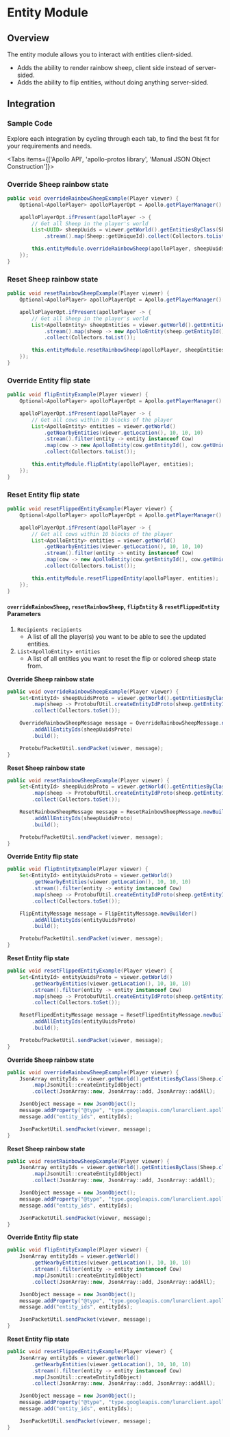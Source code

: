 
# Entity Module

## Overview

The entity module allows you to interact with entities client-sided.

- Adds the ability to render rainbow sheep, client side instead of server-sided.
- Adds the ability to flip entities, without doing anything server-sided.

## Integration

### Sample Code
Explore each integration by cycling through each tab, to find the best fit for your requirements and needs.

<Tabs items={['Apollo API', 'apollo-protos library', 'Manual JSON Object Construction']}>

<Tab>

### Override Sheep rainbow state

```java
public void overrideRainbowSheepExample(Player viewer) {
    Optional<ApolloPlayer> apolloPlayerOpt = Apollo.getPlayerManager().getPlayer(viewer.getUniqueId());

    apolloPlayerOpt.ifPresent(apolloPlayer -> {
        // Get all Sheep in the player's world
        List<UUID> sheepUuids = viewer.getWorld().getEntitiesByClass(Sheep.class)
            .stream().map(Sheep::getUniqueId).collect(Collectors.toList());

        this.entityModule.overrideRainbowSheep(apolloPlayer, sheepUuids);
    });
}
```

### Reset Sheep rainbow state

```java
public void resetRainbowSheepExample(Player viewer) {
    Optional<ApolloPlayer> apolloPlayerOpt = Apollo.getPlayerManager().getPlayer(viewer.getUniqueId());

    apolloPlayerOpt.ifPresent(apolloPlayer -> {
        // Get all Sheep in the player's world
        List<ApolloEntity> sheepEntities = viewer.getWorld().getEntitiesByClass(Sheep.class)
            .stream().map(sheep -> new ApolloEntity(sheep.getEntityId(), sheep.getUniqueId()))
            .collect(Collectors.toList());

        this.entityModule.resetRainbowSheep(apolloPlayer, sheepEntities);
    });
}
```

### Override Entity flip state

```java
public void flipEntityExample(Player viewer) {
    Optional<ApolloPlayer> apolloPlayerOpt = Apollo.getPlayerManager().getPlayer(viewer.getUniqueId());

    apolloPlayerOpt.ifPresent(apolloPlayer -> {
        // Get all cows within 10 blocks of the player
        List<ApolloEntity> entities = viewer.getWorld()
            .getNearbyEntities(viewer.getLocation(), 10, 10, 10)
            .stream().filter(entity -> entity instanceof Cow)
            .map(cow -> new ApolloEntity(cow.getEntityId(), cow.getUniqueId()))
            .collect(Collectors.toList());

        this.entityModule.flipEntity(apolloPlayer, entities);
    });
}
```

### Reset Entity flip state

```java
public void resetFlippedEntityExample(Player viewer) {
    Optional<ApolloPlayer> apolloPlayerOpt = Apollo.getPlayerManager().getPlayer(viewer.getUniqueId());

    apolloPlayerOpt.ifPresent(apolloPlayer -> {
        // Get all cows within 10 blocks of the player
        List<ApolloEntity> entities = viewer.getWorld()
            .getNearbyEntities(viewer.getLocation(), 10, 10, 10)
            .stream().filter(entity -> entity instanceof Cow)
            .map(cow -> new ApolloEntity(cow.getEntityId(), cow.getUniqueId()))
            .collect(Collectors.toList());

        this.entityModule.resetFlippedEntity(apolloPlayer, entities);
    });
}
```

#### `overrideRainbowSheep`, `resetRainbowSheep`, `flipEntity` & `resetFlippedEntity` Parameters

1. `Recipients recipients`
   - A list of all the player(s) you want to be able to see the updated entities.
2. `List<ApolloEntity> entities`
   - A list of all entities you want to reset the flip or colored sheep state from.

</Tab>

<Tab>

**Override Sheep rainbow state**

```java
public void overrideRainbowSheepExample(Player viewer) {
    Set<EntityId> sheepUuidsProto = viewer.getWorld().getEntitiesByClass(Sheep.class).stream()
        .map(sheep -> ProtobufUtil.createEntityIdProto(sheep.getEntityId(), sheep.getUniqueId()))
        .collect(Collectors.toSet());

    OverrideRainbowSheepMessage message = OverrideRainbowSheepMessage.newBuilder()
        .addAllEntityIds(sheepUuidsProto)
        .build();

    ProtobufPacketUtil.sendPacket(viewer, message);
}
```

**Reset Sheep rainbow state**

```java
public void resetRainbowSheepExample(Player viewer) {
    Set<EntityId> sheepUuidsProto = viewer.getWorld().getEntitiesByClass(Sheep.class).stream()
        .map(sheep -> ProtobufUtil.createEntityIdProto(sheep.getEntityId(), sheep.getUniqueId()))
        .collect(Collectors.toSet());

    ResetRainbowSheepMessage message = ResetRainbowSheepMessage.newBuilder()
        .addAllEntityIds(sheepUuidsProto)
        .build();

    ProtobufPacketUtil.sendPacket(viewer, message);
}
```

**Override Entity flip state**

```java
public void flipEntityExample(Player viewer) {
    Set<EntityId> entityUuidsProto = viewer.getWorld()
        .getNearbyEntities(viewer.getLocation(), 10, 10, 10)
        .stream().filter(entity -> entity instanceof Cow)
        .map(sheep -> ProtobufUtil.createEntityIdProto(sheep.getEntityId(), sheep.getUniqueId()))
        .collect(Collectors.toSet());

    FlipEntityMessage message = FlipEntityMessage.newBuilder()
        .addAllEntityIds(entityUuidsProto)
        .build();

    ProtobufPacketUtil.sendPacket(viewer, message);
}
```

**Reset Entity flip state**

```java
public void resetFlippedEntityExample(Player viewer) {
    Set<EntityId> entityUuidsProto = viewer.getWorld()
        .getNearbyEntities(viewer.getLocation(), 10, 10, 10)
        .stream().filter(entity -> entity instanceof Cow)
        .map(sheep -> ProtobufUtil.createEntityIdProto(sheep.getEntityId(), sheep.getUniqueId()))
        .collect(Collectors.toSet());

    ResetFlipedEntityMessage message = ResetFlipedEntityMessage.newBuilder()
        .addAllEntityIds(entityUuidsProto)
        .build();

    ProtobufPacketUtil.sendPacket(viewer, message);
}
```

</Tab>

<Tab>

**Override Sheep rainbow state**

```java
public void overrideRainbowSheepExample(Player viewer) {
    JsonArray entityIds = viewer.getWorld().getEntitiesByClass(Sheep.class).stream()
        .map(JsonUtil::createEntityIdObject)
        .collect(JsonArray::new, JsonArray::add, JsonArray::addAll);

    JsonObject message = new JsonObject();
    message.addProperty("@type", "type.googleapis.com/lunarclient.apollo.entity.v1.OverrideRainbowSheepMessage");
    message.add("entity_ids", entityIds);

    JsonPacketUtil.sendPacket(viewer, message);
}
```

**Reset Sheep rainbow state**

```java
public void resetRainbowSheepExample(Player viewer) {
    JsonArray entityIds = viewer.getWorld().getEntitiesByClass(Sheep.class).stream()
        .map(JsonUtil::createEntityIdObject)
        .collect(JsonArray::new, JsonArray::add, JsonArray::addAll);

    JsonObject message = new JsonObject();
    message.addProperty("@type", "type.googleapis.com/lunarclient.apollo.entity.v1.ResetRainbowSheepMessage");
    message.add("entity_ids", entityIds);

    JsonPacketUtil.sendPacket(viewer, message);
}
```

**Override Entity flip state**

```java
public void flipEntityExample(Player viewer) {
    JsonArray entityIds = viewer.getWorld()
        .getNearbyEntities(viewer.getLocation(), 10, 10, 10)
        .stream().filter(entity -> entity instanceof Cow)
        .map(JsonUtil::createEntityIdObject)
        .collect(JsonArray::new, JsonArray::add, JsonArray::addAll);

    JsonObject message = new JsonObject();
    message.addProperty("@type", "type.googleapis.com/lunarclient.apollo.entity.v1.FlipEntityMessage");
    message.add("entity_ids", entityIds);

    JsonPacketUtil.sendPacket(viewer, message);
}
```

**Reset Entity flip state**

```java
public void resetFlippedEntityExample(Player viewer) {
    JsonArray entityIds = viewer.getWorld()
        .getNearbyEntities(viewer.getLocation(), 10, 10, 10)
        .stream().filter(entity -> entity instanceof Cow)
        .map(JsonUtil::createEntityIdObject)
        .collect(JsonArray::new, JsonArray::add, JsonArray::addAll);

    JsonObject message = new JsonObject();
    message.addProperty("@type", "type.googleapis.com/lunarclient.apollo.entity.v1.ResetFlipedEntityMessage");
    message.add("entity_ids", entityIds);

    JsonPacketUtil.sendPacket(viewer, message);
}
```

</Tab>

</Tabs>
